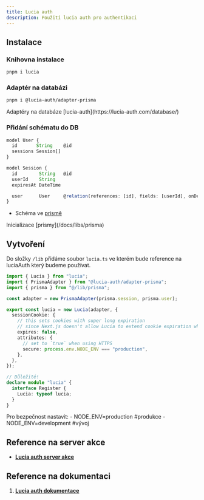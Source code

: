 ```yaml
---
title: Lucia auth
description: Použití lucia auth pro authentikaci
---
```


## Instalace

### Knihovna instalace

```bash
pnpm i lucia
```

### Adaptér na databázi

```bash
pnpm i @lucia-auth/adapter-prisma
```

<Note title="Více adaptérů" type="success">
  Adaptéry na databáze [lucia-auth](https://lucia-auth.com/database/)
</Note>

### Přidání schématu do DB

```ts
model User {
  id       String    @id
  sessions Session[]
}

model Session {
  id        String   @id
  userId    String
  expiresAt DateTime

  user      User     @relation(references: [id], fields: [userId], onDelete: Cascade)
}
```

- Schéma ve [prismě](https://www.prisma.io/docs/orm/prisma-schema/overview)

<Note title="Prisma setup" type="success">
  Inicializace [prismy](/docs/libs/prisma)
</Note>

## Vytvoření

Do složky `/lib` přidáme soubor `lucia.ts` ve kterém bude reference na luciaAuth který budeme používat.

```typescript
import { Lucia } from "lucia";
import { PrismaAdapter } from "@lucia-auth/adapter-prisma";
import { prisma } from "@/lib/prisma";

const adapter = new PrismaAdapter(prisma.session, prisma.user);

export const lucia = new Lucia(adapter, {
  sessionCookie: {
    // this sets cookies with super long expiration
    // since Next.js doesn't allow Lucia to extend cookie expiration when rendering pages
    expires: false,
    attributes: {
      // set to `true` when using HTTPS
      secure: process.env.NODE_ENV === "production",
    },
  },
});

// Důležité!
declare module "lucia" {
  interface Register {
    Lucia: typeof lucia;
  }
}
```

<Note title="NODE_ENV" type="success">
  Pro bezpečnost nastavit: - NODE_ENV=production #produkce -
  NODE_ENV=development #vývoj
</Note>

## Reference na server akce

- **[Lucia auth server akce](/docs/server-actions/lucia-auth)**

## Reference na dokumentaci

1. **[Lucia auth dokumentace](https://lucia-auth.com/getting-started/nextjs-app)**
